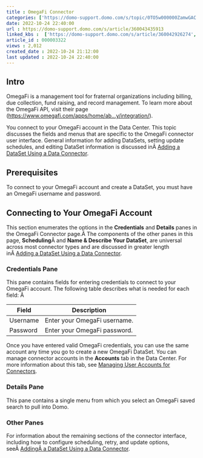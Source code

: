 ```yaml
---
title : OmegaFi Connector
categories: ['https://domo-support.domo.com/s/topic/0TO5w000000ZamwGAC']
date: 2022-10-24 22:40:00
url : https://domo-support.domo.com/s/article/360043435913
linked_kbs :  ['https://domo-support.domo.com/s/article/360042926274', 'https://domo-support.domo.com/s/knowledge-base', 'https://domo-support.domo.com/s/article/360042925494', 'https://domo-support.domo.com/s/article/360043429913', 'https://domo-support.domo.com/s/article/360043429953', 'https://domo-support.domo.com/s/article/360042926054', 'https://domo-support.domo.com/s/article/360043429933', 'https://domo-support.domo.com/s/article/360043429693', 'https://domo-support.domo.com/s/topic/0TO5w000000ZamwGAC', 'https://domo-support.domo.com/s/article/360043435913']
article_id : 000003322
views : 2,012
created_date : 2022-10-24 21:12:00
last updated : 2022-10-24 22:40:00
---
```




Intro
-----


OmegaFi is a management tool for fraternal organizations including billing, due collection, fund raising, and record management. To learn more about the OmegaFi API, visit their page ([https://www.omegafi.com/apps/home/ab...y/integration/](https://www.omegafi.com/apps/home/about/technology/integration/ "https://www.omegafi.com/apps/home/about/technology/integration/")).  


You connect to your OmegaFi account in the Data Center. This topic discusses the fields and menus that are specific to the OmegaFi connector user interface. General information for adding DataSets, setting update schedules, and editing DataSet information is discussed inÂ [Adding a DataSet Using a Data Connector](..\adding_a_dataset_using_a_connector\index.md).


Prerequisites
-------------


To connect to your OmegaFi account and create a DataSet, you must have an OmegaFi username and password.


Connecting to Your OmegaFi Account
----------------------------------


This section enumerates the options in the **Credentials** and **Details** panes in the OmegaFi Connector page.Â The components of the other panes in this page, **Scheduling**Â and **Name & Describe Your DataSet**, are universal across most connector types and are discussed in greater length inÂ [Adding a DataSet Using a Data Connector](..\adding_a_dataset_using_a_connector\index.md "Adding a DataSet Using a Data Connector").


### Credentials Pane


This pane contains fields for entering credentials to connect to your OmegaFi account. The following table describes what is needed for each field: Â 




| Field | Description |
| --- | --- |
| Username | Enter your OmegaFi username. |
| Password | Enter your OmegaFi password. |


Once you have entered valid OmegaFi credentials, you can use the same account any time you go to create a new OmegaFi DataSet. You can manage connector accounts in the **Accounts** tab in the Data Center. For more information about this tab, see [Managing User Accounts for Connectors](..\managing_user_accounts_for_connectors\index.html "Managing User Accounts for Connectors").


### Details Pane


This pane contains a single menu from which you select an OmegaFi saved search to pull into Domo.


### Other Panes


For information about the remaining sections of the connector interface, including how to configure scheduling, retry, and update options, seeÂ [AddingÂ a DataSet Using a Data Connector](..\adding_a_dataset_using_a_connector\index.md).